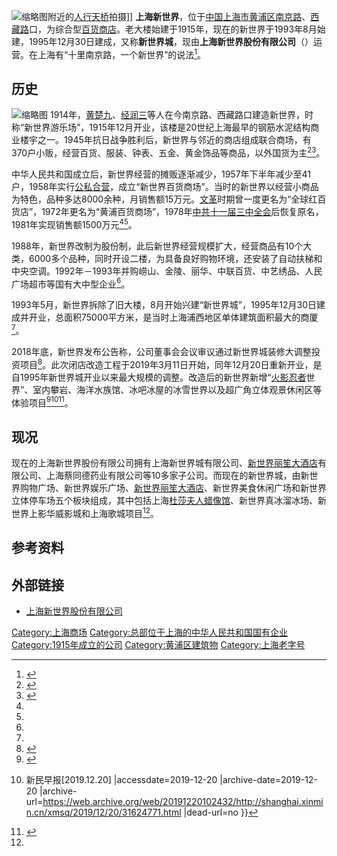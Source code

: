 {{coord|31.23692|121.46899|display=title}}
[[File:New_World_City.JPG|缩略图]]附近的[[人行天桥|人行天桥]]拍摄]]
'''上海新世界'''，位于[[中华人民共和国|中国]][[上海市|上海市]][[黄浦区|黄浦区]][[南京路_(上海市)|南京路]]、[[西藏路|西藏路]]口，为综合型[[百货商店|百货商店]]。老大楼始建于1915年，现在的新世界于1993年8月始建，1995年12月30日建成，又称'''新世界城'''，现由'''上海新世界股份有限公司'''（{{Sse|600628}}）运营。在上海有“十里南京路，一个新世界”的说法<ref>{{cite web |url=http://sh.sina.com.cn/news/economy/2015-11-29/detail-ifxmazmy2230212.shtml?from=sh_ydph |title=十里南京路一个新世界 上海老字号商场迎百岁生日 |publisher=上海电视台 |date=2015-11-29 |accessdate=2016-05-07 |archive-date=2017-03-05 |archive-url=https://web.archive.org/web/20170305002742/http://sh.sina.com.cn/news/economy/2015-11-29/detail-ifxmazmy2230212.shtml?from=sh_ydph |dead-url=no }}</ref>。

==历史==
[[File:Shanghai_New_World_in_1918.jpg|缩略图]]
1914年，[[黄楚九|黄楚九]]、[[经润三|经润三]]等人在今南京路、西藏路口建造新世界，时称“新世界游乐场”，1915年12月开业，该楼是20世纪上海最早的钢筋水泥结构商业楼宇之一。1945年抗日战争胜利后，新世界与邻近的商店组成联合商场，有370户小贩，经营百货、服装、钟表、五金、黄金饰品等商品，以外国货为主<ref name="地方志">{{cite web |url=http://shtong.gov.cn/newsite/node2/node2245/node66046/node66066/node66293/node66306/userobject1ai61891.html |title=新世界股份有限公司 |publisher=上海市地方志办公室 |date= |accessdate=2019-04-15 |archive-date=2019-04-15 |archive-url=https://web.archive.org/web/20190415133047/http://shtong.gov.cn/newsite/node2/node2245/node66046/node66066/node66293/node66306/userobject1ai61891.html |dead-url=no }}</ref><ref name="简介">{{cite web|url=http://www.newworldcoltd.com/1company/1intro.asp|title=企业简介|publisher=上海新世界股份有限公司|date=|deadurl=yes|archiveurl=https://web.archive.org/web/20131227074204/http://www.newworldcoltd.com/1company/1intro.asp|archivedate=2013-12-27|access-date=2016-05-07}}</ref>。

中华人民共和国成立后，新世界经营的摊贩逐渐减少，1957年下半年减少至41户，1958年实行[[公私合营|公私合营]]，成立“新世界百货商场”。当时的新世界以经营小商品为特色，品种多达8000余种，月销售额15万元。[[文革|文革]]时期曾一度更名为“全球红百货店”，1972年更名为“黄浦百货商场”，1978年[[中共十一届三中全会|中共十一届三中全会]]后恢复原名，1981年实现销售额1500万元<ref name="地方志"/><ref name="简介"/>。

1988年，新世界改制为股份制，此后新世界经营规模扩大，经营商品有10个大类，6000多个品种，同时开设二楼，为具备良好购物环境，还安装了自动扶梯和中央空调。1992年－1993年并购崂山、金陵、丽华、中联百货、中艺绣品、人民广场超市等国有大中型企业<ref name="地方志"/>。

1993年5月，新世界拆除了旧大楼，8月开始兴建“新世界城”，1995年12月30日建成并开业，总面积75000平方米，是当时上海浦西地区单体建筑面积最大的商厦<ref name="地方志"/>。

2018年底，新世界发布公告称，公司董事会会议审议通过新世界城装修大调整投资项目<ref>{{Cite web |url=http://news.winshang.com/html/065/1360.html |title=新世界拟斥4.86亿元升级改造上海新世界城 |accessdate=2019-02-20 |archive-date=2019-02-21 |archive-url=https://web.archive.org/web/20190221000258/http://news.winshang.com/html/065/1360.html |dead-url=no }}</ref>。此次闭店改造工程于2019年3月11日开始，同年12月20日重新开业，是自1995年新世界城开业以来最大规模的调整。改造后的新世界新增“[[火影忍者|火影忍者]]世界”、室内攀岩、海洋水族馆、冰吧冰屋的冰雪世界以及超广角立体观景休闲区等体验项目<ref>{{Cite web |url=http://sh.eastday.com/m/20190220/u1ai12264649.html |title=新世界3月11日起闭店大调整 相约年底去看“火影忍者” |accessdate=2019-02-20 |archive-date=2019-02-21 |archive-url=https://web.archive.org/web/20190221000431/http://sh.eastday.com/m/20190220/u1ai12264649.html |dead-url=no }}</ref><ref>{{Cite web |url=http://shanghai.xinmin.cn/xmsq/2019/12/20/31624771.html |title=今天，这个孩子回到妈妈怀抱整20年了；有盼头了！上海发布加装电梯新政：同意率放宽至三分之二 {{!}} 新民早报[2019.12.20] |accessdate=2019-12-20 |archive-date=2019-12-20 |archive-url=https://web.archive.org/web/20191220102432/http://shanghai.xinmin.cn/xmsq/2019/12/20/31624771.html |dead-url=no }}</ref><ref>{{Cite web |url=http://wenhui.whb.cn/zhuzhan/cs/20191220/309851.html |title=新世界城今起试营业，“网红打卡地”掀开神秘面纱 |accessdate=2019-12-20 |archive-date=2019-12-20 |archive-url=https://web.archive.org/web/20191220103121/http://wenhui.whb.cn/zhuzhan/cs/20191220/309851.html |dead-url=no }}</ref>。

==现况==
现在的上海新世界股份有限公司拥有上海新世界城有限公司、[[上海新世界丽笙大酒店|新世界丽笙大酒店]]有限公司、上海蔡同德药业有限公司等10多家子公司。而现在的新世界城，由新世界购物广场、新世界娱乐广场、[[上海新世界丽笙大酒店|新世界丽笙大酒店]]、新世界美食休闲广场和新世界立体停车场五个板块组成，其中包括上海[[杜莎夫人蜡像馆|杜莎夫人蜡像馆]]、新世界真冰溜冰场、新世界上影华威影城和上海歌城项目<ref name="简介"/>。

==参考资料==
{{Reflist}}

==外部链接==
*[https://web.archive.org/web/20160221174926/http://www.newworldcoltd.com/ 上海新世界股份有限公司]

{{上海人民广场}}
[[Category:上海商场|Category:上海商场]]
[[Category:总部位于上海的中华人民共和国国有企业|Category:总部位于上海的中华人民共和国国有企业]]
[[Category:1915年成立的公司|Category:1915年成立的公司]]
[[Category:黄浦区建筑物|Category:黄浦区建筑物]]
[[Category:上海老字号|Category:上海老字号]]